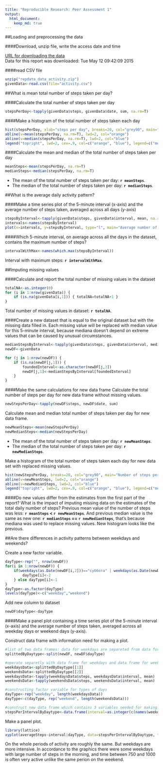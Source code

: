 ```yaml
---
title: "Reproducible Research: Peer Assessment 1"
output: 
  html_document:
    keep_md: true
---
```





##Loading and preprocessing the data

####Download, unzip file, write the access date and time

[URL for downloading the data](https://d396qusza40orc.cloudfront.net/repdata%2Fdata%2Factivity.zip)  
Data for this report was downloaded: Tue May 12 09:42:09 2015

####read CSV file
```r
unzip("repdata_data_activity.zip")
givenData<-read.csv(file="activity.csv")
```



  
##What is mean total number of steps taken per day?  

####Calculate the total number of steps taken per day
```r
stepsPerDay<-tapply(givenData$steps, givenData$date, sum, na.rm=T)
```

####Make a histogram of the total number of steps taken each day
```r
hist(stepsPerDay, xlab="steps per day", breaks=20, col="grey90", main="Total number of steps taken each day")
abline(v=mean(stepsPerDay, na.rm=T), lwd=2, col="orange")
abline(v=median(stepsPerDay, na.rm=T), lwd=2, col="blue")
legend("topright", lwd=2, cex=.9, col=c("orange", "blue"), legend=c("mean", "median"))
```

####Calculate the mean and median of the total number of steps taken per day
```r
meanSteps<-mean(stepsPerDay, na.rm=T)
medianSteps<-median(stepsPerDay, na.rm=T)
```

- The mean of the total number of steps taken per day: **`r meanSteps`**.  
- The median of the total number of steps taken per day: **`r medianSteps`**.



  
##What is the average daily activity pattern?  

####Make a time series plot of the 5-minute interval (x-axis) and the average number of steps taken, averaged across all days (y-axis)
```r
stepsByInterval<-tapply(givenData$steps, givenData$interval, mean, na.rm=T)
intervals<-names(stepsByInterval)
plot(x=intervals, y=stepsByInterval, type="l", main="Average number of steps by intervals")
```

####Which 5-minute interval, on average across all the days in the dataset, contains the maximum number of steps?
```r
intervalWithMax<-names(which.max(stepsByInterval))
```
Interval with maximum steps: **`r intervalWithMax`**.



  
##Imputing missing values  

####Calculate and report the total number of missing values in the dataset
```r
totalNA<-as.integer(0)
for (i in 1:nrow(givenData)) {
    if (is.na(givenData[i,1])) { totalNA=totalNA+1 }
}
```
Total number of missing values in dataset: **`r totalNA`**.

####Create a new dataset that is equal to the original dataset but with the missing data filled in. 
Each missing value will be replaced with median value for this 5-minute interval, because mediana doesn't depend on extreme values that can be caused by unusual circumstances.  
```r
medianStepsByInterval<-tapply(givenData$steps, givenData$interval, median, na.rm=T)
newDF<-givenData

for (j in 1:nrow(newDF)) {
    if (is.na(newDF[j,1])) {
        foundedInterval<-as.character(newDF[j,3])
        newDF[j,1]<-medianStepsByInterval[foundedInterval]
    }
}
```

####Make the same calculations for new data frame
Calculate the total number of steps per day for new data frame without missing values.
```r
newStepsPerDay<-tapply(newDF$steps, newDF$date, sum)
```
Calculate mean and median total number of steps taken per day for new data frame.
```r
newMeanSteps<-mean(newStepsPerDay)
newMedianSteps<-median(newStepsPerDay)
```

- The mean of the total number of steps taken per day: **`r newMeanSteps`**.  
- The median of the total number of steps taken per day: **`r newMedianSteps`**.

Make a histogram of the total number of steps taken each day for new data set with replaced missing values.
```r
hist(newStepsPerDay, breaks=20, col="grey90", main="Number of steps per day, for new data set with replaced NAs", xlab="steps per day")
abline(v=newMeanSteps, lwd=2, col="orange")
abline(v=newMedianSteps, lwd=2, col="blue")
legend("topright", lwd=2, cex=.9, col=c("orange", "blue"), legend=c("mean", "median"))
```

####Do new values differ from the estimates from the first part of the report? What is the impact of imputing missing data on the estimates of the total daily number of steps?
Previous mean value of the number of steps was less: **`r meanSteps` < `r newMeanSteps`**. And previous median value is the same as new one: **`r medianSteps` == `r newMedianSteps`**, that's because mediana was used to replace missing values. New histogram looks like the previous. 





##Are there differences in activity patterns between weekdays and weekends?

Create a new factor variable.
```r
dayType<-rep("", nrow(newDF))
for(i in 1:nrow(newDF)) {
    if(weekdays(as.Date(newDF[i,2]))=="суббота" | weekdays(as.Date(newDF[i,2]))=="воскресенье" | weekdays(as.Date(newDF[i,2]))=="saturday" | weekdays(as.Date(newDF[i,2]))=="sunday") {
        dayType[i]<-2
    } else dayType[i]<-1
}
dayType<-as.factor(dayType)
levels(dayType)<-c("weekday","weekend")
```
Add new column to dataset
```r
newDF$dayType<-dayType
```

  
  
####Make a panel plot containing a time series plot of the 5-minute interval (x-axis) and the average number of steps taken, averaged across all weekday days or weekend days (y-axis).  

Construct data frame with information need for making a plot.
```r
#list of two data frames: data for weekdays are separeted from data for weekends
splittedByDaytype<-split(newDF, newDF$dayType)  

#operate separetly with data frame for weekdays and data frame for weekends, find average number of steps per interval
weekdaysData<-splittedByDaytype[[1]]
weekendsData<-splittedByDaytype[[2]]
weekdaysData<-tapply(weekdaysData$steps, weekdaysData$interval, mean)
weekendsData<-tapply(weekendsData$steps, weekendsData$interval, mean)

#constructing factor variable for types of days
dayType<-rep("weekday", length(weekdaysData))
dayType<-c(dayType, rep("weekend", length(weekendsData)))

#construct new data frame which contains 3 variables needed for making plots
stepsPerIntervalByDaytype<-data.frame(interval=as.integer(c(names(weekdaysData), names(weekendsData))), averageSteps=as.numeric(c(weekdaysData, weekendsData)), dayType=as.factor(dayType))
```
  
  
  Make a panel plot.
```r
library(lattice)
xyplot(averageSteps~interval|dayType, data=stepsPerIntervalByDaytype, type="l",layout = c(1, 2))
```
  
  On the whole periods of activity are roughly the same. But weekdays are more intensive. In accordance to the graphics there were some weekdays with large number of steps in the morning, and time between 750 and 1000 is often very active unlike the same perion on the weekend. 
